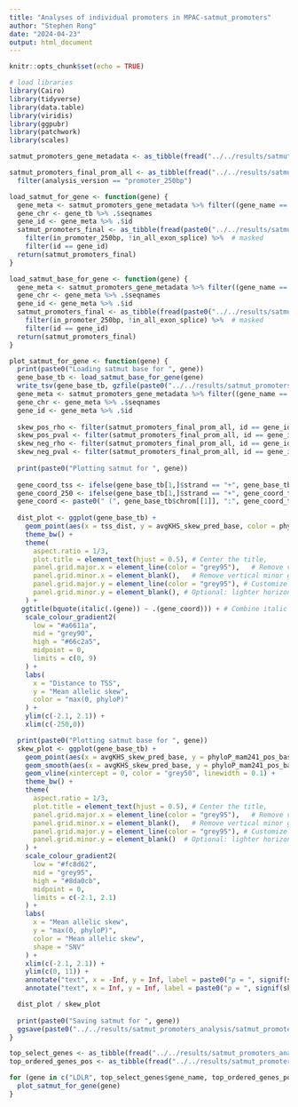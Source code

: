 ```yaml
---
title: "Analyses of individual promoters in MPAC-satmut_promoters"
author: "Stephen Rong"
date: "2024-04-23"
output: html_document
---
```


```r
knitr::opts_chunk$set(echo = TRUE)
```

```r
# load libraries
library(Cairo)
library(tidyverse)
library(data.table)
library(viridis)
library(ggpubr)
library(patchwork)
library(scales)

satmut_promoters_gene_metadata <- as_tibble(fread("../../results/satmut_promoters_preprocess/satmut_promoters_gene_metadata/satmut_promoters_gene_metadata.txt.gz"))

satmut_promoters_final_prom_all <- as_tibble(fread("../../results/satmut_promoters_preprocess/satmut_promoters_final_prom/satmut_promoters_final_prom_all.txt.gz")) %>% 
  filter(analysis_version == "promoter_250bp")

load_satmut_for_gene <- function(gene) {
  gene_meta <- satmut_promoters_gene_metadata %>% filter((gene_name == gene) | (id == gene) | (ensembl_gene == gene) | (ensembl_tx == gene))
  gene_chr <- gene_tb %>% .$seqnames
  gene_id <- gene_meta %>% .$id
  satmut_promoters_final <- as_tibble(fread(paste0("../../results/satmut_promoters_preprocess/satmut_promoters_final/satmut_promoters_final_", gene_chr, ".txt.gz"))) %>% 
    filter(in_promoter_250bp, !in_all_exon_splice) %>%  # masked
    filter(id == gene_id)
  return(satmut_promoters_final)
}

load_satmut_base_for_gene <- function(gene) {
  gene_meta <- satmut_promoters_gene_metadata %>% filter((gene_name == gene) | (id == gene) | (ensembl_gene == gene) | (ensembl_tx == gene))
  gene_chr <- gene_meta %>% .$seqnames
  gene_id <- gene_meta %>% .$id
  satmut_promoters_final <- as_tibble(fread(paste0("../../results/satmut_promoters_preprocess/satmut_promoters_final_base/satmut_promoters_final_base_", gene_chr, ".txt.gz"))) %>% 
    filter(in_promoter_250bp, !in_all_exon_splice) %>%  # masked
    filter(id == gene_id)
  return(satmut_promoters_final)
}

plot_satmut_for_gene <- function(gene) {
  print(paste0("Loading satmut base for ", gene))
  gene_base_tb <- load_satmut_base_for_gene(gene)
  write_tsv(gene_base_tb, gzfile(paste0("../../results/satmut_promoters_analysis/satmut_promoters_individual_promoters/satmut_promoters_individual_promoters_", gene, ".txt.gz")))
  gene_meta <- satmut_promoters_gene_metadata %>% filter((gene_name == gene) | (id == gene) | (ensembl_gene == gene) | (ensembl_tx == gene))
  gene_chr <- gene_meta %>% .$seqnames
  gene_id <- gene_meta %>% .$id
  
  skew_pos_rho <- filter(satmut_promoters_final_prom_all, id == gene_id) %>% .$correlation_mam241_vs_avgKHS_rho_est_pos
  skew_pos_pval <- filter(satmut_promoters_final_prom_all, id == gene_id) %>% .$correlation_mam241_vs_avgKHS_rho_pval_pos
  skew_neg_rho <- filter(satmut_promoters_final_prom_all, id == gene_id) %>% .$correlation_mam241_vs_avgKHS_rho_est_neg
  skew_neg_pval <- filter(satmut_promoters_final_prom_all, id == gene_id) %>% .$correlation_mam241_vs_avgKHS_rho_pval_neg
  
  print(paste0("Plotting satmut for ", gene))
  
  gene_coord_tss <- ifelse(gene_base_tb[1,]$strand == "+", gene_base_tb[1,]$pos - gene_base_tb[1,]$tss_dist, gene_base_tb[1,]$pos + gene_base_tb[1,]$tss_dist)
  gene_coord_250 <- ifelse(gene_base_tb[1,]$strand == "+", gene_coord_tss - 250, gene_coord_tss + 250)
  gene_coord <- paste0(" (", gene_base_tb$chrom[[1]], ":", gene_coord_tss, "-", gene_coord_250, ")")
  
  dist_plot <- ggplot(gene_base_tb) + 
    geom_point(aes(x = tss_dist, y = avgKHS_skew_pred_base, color = phyloP_mam241_pos_base)) +
    theme_bw() + 
    theme(
      aspect.ratio = 1/3, 
      plot.title = element_text(hjust = 0.5), # Center the title, 
      panel.grid.major.x = element_line(color = "grey95"),   # Remove vertical major grid lines
      panel.grid.minor.x = element_blank(),   # Remove vertical minor grid lines
      panel.grid.major.y = element_line(color = "grey95"), # Customize horizontal grid lines
      panel.grid.minor.y = element_blank(), # Optional: lighter horizontal minor grid lines
    ) + 
   ggtitle(bquote(italic(.(gene)) ~ .(gene_coord))) + # Combine italic and plain text
    scale_colour_gradient2(
      low = "#a6611a",
      mid = "grey90",
      high = "#66c2a5",
      midpoint = 0, 
      limits = c(0, 9)
    ) +
    labs(
      x = "Distance to TSS", 
      y = "Mean allelic skew", 
      color = "max(0, phyloP)"
    ) + 
    ylim(c(-2.1, 2.1)) +
    xlim(c(-250,0))

  print(paste0("Plotting satmut base for ", gene))
  skew_plot <- ggplot(gene_base_tb) + 
    geom_point(aes(x = avgKHS_skew_pred_base, y = phyloP_mam241_pos_base, color = avgKHS_skew_pred_base)) + 
    geom_smooth(aes(x = avgKHS_skew_pred_base, y = phyloP_mam241_pos_base, color = avgKHS_skew_pred_base)) + 
    geom_vline(xintercept = 0, color = "grey50", linewidth = 0.1) + 
    theme_bw() + 
    theme(
      aspect.ratio = 1/3, 
      plot.title = element_text(hjust = 0.5), # Center the title, 
      panel.grid.major.x = element_line(color = "grey95"),   # Remove vertical major grid lines
      panel.grid.minor.x = element_blank(),   # Remove vertical minor grid lines
      panel.grid.major.y = element_line(color = "grey95"), # Customize horizontal grid lines
      panel.grid.minor.y = element_blank()  # Optional: lighter horizontal minor grid lines
    ) + 
    scale_colour_gradient2(
      low = "#fc8d62",
      mid = "grey95",
      high = "#8da0cb",
      midpoint = 0, 
      limits = c(-2.1, 2.1)
    ) +
    labs(
      x = "Mean allelic skew", 
      y = "max(0, phyloP)", 
      color = "Mean allelic skew", 
      shape = "SNV"
    ) +  
    xlim(c(-2.1, 2.1)) + 
    ylim(c(0, 11)) + 
    annotate("text", x = -Inf, y = Inf, label = paste0("ρ = ", signif(skew_neg_rho, 2), ", p = ", signif(skew_neg_pval, 2)), hjust = -0.1, vjust = 1.2, size = 3.5) + 
    annotate("text", x = Inf, y = Inf, label = paste0("ρ = ", signif(skew_pos_rho, 2), ", p = ", signif(skew_pos_pval, 2)), hjust = 1.1, vjust = 1.2, size = 3.5)

  dist_plot / skew_plot
  
  print(paste0("Saving satmut for ", gene))
  ggsave(paste0("../../results/satmut_promoters_analysis/satmut_promoters_individual_promoters/satmut_promoters_individual_promoters_", gene, ".pdf"), scale=0.75, device = cairo_pdf)
}

top_select_genes <- as_tibble(fread("../../results/satmut_promoters_analysis/satmut_promoters_overall_promoters/satmut_promoters_pred_final_prom_level_real_bivariate_pos_neg_top_select_genes.txt"))
top_ordered_genes_pos <- as_tibble(fread("../../results/satmut_promoters_analysis/satmut_promoters_overall_promoters/satmut_promoters_pred_final_prom_level_real_bivariate_pos_neg_top_genes_pos.txt"))

for (gene in c("LDLR", top_select_genes$gene_name, top_ordered_genes_pos$gene_name)) {
  plot_satmut_for_gene(gene)
}
```
